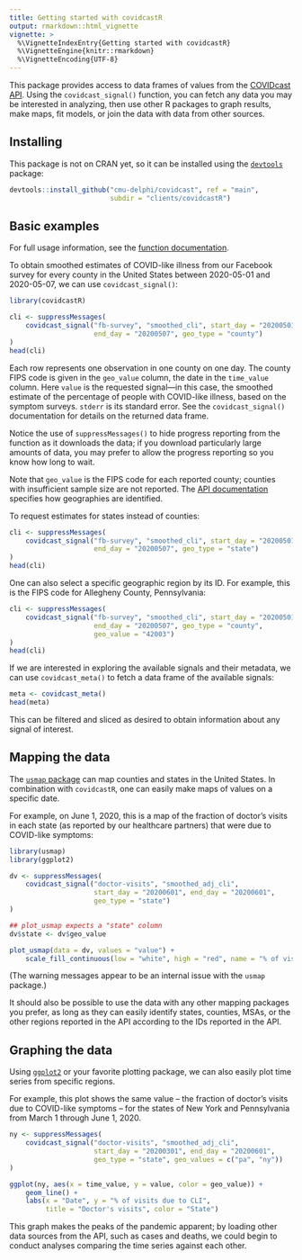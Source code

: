 ```yaml
---
title: Getting started with covidcastR
output: rmarkdown::html_vignette
vignette: >
  %\VignetteIndexEntry{Getting started with covidcastR}
  %\VignetteEngine{knitr::rmarkdown}
  %\VignetteEncoding{UTF-8}
---
```


This package provides access to data frames of values from the [COVIDcast
API](https://cmu-delphi.github.io/delphi-epidata/api/covidcast.html). Using the
`covidcast_signal()` function, you can fetch any data you may be interested in
analyzing, then use other R packages to graph results, make maps, fit models, or
join the data with data from other sources.

## Installing

This package is not on CRAN yet, so it can be installed using the
[`devtools`](https://cran.r-project.org/package=devtools) package:

```r
devtools::install_github("cmu-delphi/covidcast", ref = "main",
                         subdir = "clients/covidcastR")
```

## Basic examples

For full usage information, see the [function
documentation](../reference/index.html).

To obtain smoothed estimates of COVID-like illness from our Facebook survey for
every county in the United States between 2020-05-01 and 2020-05-07, we can use
`covidcast_signal()`:

```r
library(covidcastR)

cli <- suppressMessages(
    covidcast_signal("fb-survey", "smoothed_cli", start_day = "20200501",
                     end_day = "20200507", geo_type = "county")
)
head(cli)
```

Each row represents one observation in one county on one day. The county FIPS
code is given in the `geo_value` column, the date in the `time_value` column.
Here `value` is the requested signal---in this case, the smoothed estimate of
the percentage of people with COVID-like illness, based on the symptom surveys.
`stderr` is its standard error. See the `covidcast_signal()` documentation for
details on the returned data frame.

Notice the use of `suppressMessages()` to hide progress reporting from the
function as it downloads the data; if you download particularly large amounts of
data, you may prefer to allow the progress reporting so you know how long to
wait.

Note that `geo_value` is the FIPS code for each reported county; counties with
insufficient sample size are not reported. The [API
documentation](https://cmu-delphi.github.io/delphi-epidata/api/covidcast.html)
specifies how geographies are identified.

To request estimates for states instead of counties:

```r
cli <- suppressMessages(
    covidcast_signal("fb-survey", "smoothed_cli", start_day = "20200501",
                     end_day = "20200507", geo_type = "state")
)
head(cli)
```

One can also select a specific geographic region by its ID. For example, this is
the FIPS code for Allegheny County, Pennsylvania:

```r
cli <- suppressMessages(
    covidcast_signal("fb-survey", "smoothed_cli", start_day = "20200501",
                     end_day = "20200507", geo_type = "county",
                     geo_value = "42003")
)
head(cli)
```

If we are interested in exploring the available signals and their metadata, we
can use `covidcast_meta()` to fetch a data frame of the available signals:

```r
meta <- covidcast_meta()
head(meta)
```

This can be filtered and sliced as desired to obtain information about any
signal of interest.


## Mapping the data

The [`usmap` package](https://cran.r-project.org/package=usmap) can map counties
and states in the United States. In combination with `covidcastR`, one can
easily make maps of values on a specific date.

For example, on June 1, 2020, this is a map of the fraction of doctor's visits
in each state (as reported by our healthcare partners) that were due to
COVID-like symptoms:

```r
library(usmap)
library(ggplot2)

dv <- suppressMessages(
    covidcast_signal("doctor-visits", "smoothed_adj_cli",
                     start_day = "20200601", end_day = "20200601",
                     geo_type = "state")
)

## plot_usmap expects a "state" column
dv$state <- dv$geo_value

plot_usmap(data = dv, values = "value") +
    scale_fill_continuous(low = "white", high = "red", name = "% of visits")
```

(The warning messages appear to be an internal issue with the `usmap` package.)

It should also be possible to use the data with any other mapping packages you
prefer, as long as they can easily identify states, counties, MSAs, or the other
regions reported in the API according to the IDs reported in the API.

## Graphing the data

Using [`ggplot2`](https://ggplot2.tidyverse.org/) or your favorite plotting
package, we can also easily plot time series from specific regions.

For example, this plot shows the same value -- the fraction of doctor's visits
due to COVID-like symptoms -- for the states of New York and Pennsylvania from
March 1 through June 1, 2020.

```r
ny <- suppressMessages(
    covidcast_signal("doctor-visits", "smoothed_adj_cli",
                     start_day = "20200301", end_day = "20200601",
                     geo_type = "state", geo_values = c("pa", "ny"))
)

ggplot(ny, aes(x = time_value, y = value, color = geo_value)) +
    geom_line() +
    labs(x = "Date", y = "% of visits due to CLI",
         title = "Doctor's visits", color = "State")
```

This graph makes the peaks of the pandemic apparent; by loading other data
sources from the API, such as cases and deaths, we could begin to conduct
analyses comparing the time series against each other.
